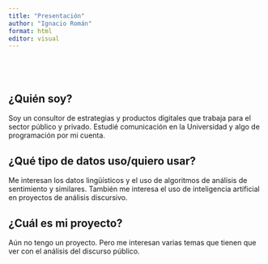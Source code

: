 ```yaml
---
title: "Presentación"
author: "Ignacio Román"
format: html
editor: visual
---
```

\
---

## ¿Quién soy?

Soy un consultor de estrategias y productos digitales que trabaja para el sector público y privado. Estudié comunicación en la Universidad y algo de programación por mi cuenta.

## ¿Qué tipo de datos uso/quiero usar?

Me interesan los datos lingüísticos y el uso de algoritmos de análisis de sentimiento y similares. También me interesa el uso de inteligencia artificial en proyectos de análisis discursivo.

## ¿Cuál es mi proyecto?

Aún no tengo un proyecto. Pero me interesan varias temas que tienen que ver con el análisis del discurso público.